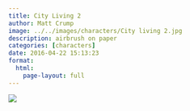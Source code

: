 ```yaml
---
title: City Living 2
author: Matt Crump
image: ../../images/characters/City living 2.jpg
description: airbrush on paper
categories: [characters]
date: 2016-04-22 15:13:23
format:
  html:
    page-layout: full
---
```


![](../../images/characters/City living 2.jpg)

